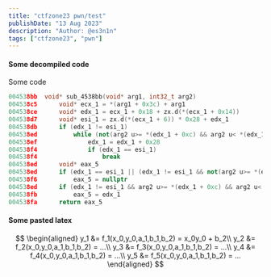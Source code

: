 ```yaml
---
title: "ctfzone23 pwn/test"
publishDate: "13 Aug 2023"
description: "Author: @es3n1n"
tags: ["ctfzone23", "pwn"]
---
```


#### Some decompiled code

Some code
```cpp
004538bb  void* sub_4538bb(void* arg1, int32_t arg2)
004538c5      void* ecx_1 = *(arg1 + 0x3c) + arg1
004538ce      void* edx_1 = ecx_1 + 0x18 + zx.d(*(ecx_1 + 0x14))
004538d7      void* esi_1 = zx.d(*(ecx_1 + 6)) * 0x28 + edx_1
004538db      if (edx_1 != esi_1)
004538ed          while (not(arg2 u>= *(edx_1 + 0xc) && arg2 u< *(edx_1 + 8) + *(edx_1 + 0xc)))
004538ef              edx_1 = edx_1 + 0x28
004538f4              if (edx_1 == esi_1)
004538f4                  break
004538ed      void* eax_5
004538ed      if (edx_1 == esi_1 || (edx_1 != esi_1 && not(arg2 u>= *(edx_1 + 0xc) && arg2 u< *(edx_1 + 8) + *(edx_1 + 0xc))))
004538f6          eax_5 = nullptr
004538ed      if (edx_1 != esi_1 && arg2 u>= *(edx_1 + 0xc) && arg2 u< *(edx_1 + 8) + *(edx_1 + 0xc))
004538fb          eax_5 = edx_1
004538fa      return eax_5
```

#### Some pasted latex

$$
\begin{aligned}
y_1 &= f_1(x_0,y_0,a_1,b_1,b_2) = x_0y_0 + b_2\\
y_2 &= f_2(x_0,y_0,a_1,b_1,b_2) = ...\\
y_3 &= f_3(x_0,y_0,a_1,b_1,b_2) = ...\\
y_4 &= f_4(x_0,y_0,a_1,b_1,b_2) = ...\\
y_5 &= f_5(x_0,y_0,a_1,b_1,b_2) = ...
\end{aligned}
$$
